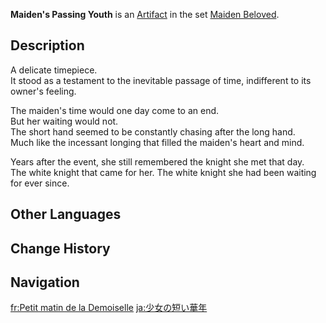 {{Artifact Infobox
|image = Item Maiden's Passing Youth.png
|set   = Maiden Beloved
|piece = Sands of Eon
}}
{{Description|The hands of time will never come to an end, but the same cannot be said for those cherished years of the young maiden's life when she was doted upon.}}
'''Maiden's Passing Youth''' is an [[Artifact]] in the set [[Maiden Beloved]].

==Description==
A delicate timepiece.<br />It stood as a testament to the inevitable passage of time, indifferent to its owner's feeling.

The maiden's time would one day come to an end.<br />But her waiting would not.<br />The short hand seemed to be constantly chasing after the long hand.<br />Much like the incessant longing that filled the maiden's heart and mind.

Years after the event, she still remembered the knight she met that day.<br />The white knight that came for her. The white knight she had been waiting for ever since.

==Other Languages==
{{Other Languages
|en      = Maiden's Passing Youth
|zhs     = 少女苦短的良辰
|zhs_rm  = Shàonǚ Kǔduǎn de Liángchén
|zht     = 少女苦短的良辰
|zht_rm  = Shàonǚ Kǔduǎn de Liángchén
|zh_tl   = Maiden's Short-Lived Happy Days
|ja      = 少女の短い華年
|ja_rm   = Shoujo no Mijikai Kanen
|ja_tl   = Maiden's Short Youth
|ko      = 소녀의 짧은 행복
|ko_rm   = Sonyeo-ui Jjalbeun Haengbok
|ko_tl   = Girl's Short Happiness
|es      = Juventud Pasajera de la Doncella
|es_tl   = Maiden's Passing Youth
|fr      = Petit matin de la Demoiselle
|fr_tl   = Early Morning of the Maiden
|ru      = Уходящая молодость юной девы
|ru_tl   = Young Maiden's Passing Youth
|th      = Maiden's Passing Youth
|vi      = Thời Gian Chờ Đợi Của Thiếu Nữ
|vi_tl   = Maiden's Waiting Time
|de      = Morgen der Maid
|de_tl   = Morning of the Maiden
|id      = Maiden's Passing Youth
|pt      = Juventude Passageira da Donzela
|pt_tl   = 
|tr      = Hanımın Kaybolan Gençliği
|tr_tl   = 
|it      = Giovinezza effimera della fanciulla
|it_tl   = 
}}

==Change History==
{{Change History|1.0}}

==Navigation==
{{Artifact Set Navbox|Maiden Beloved}}

[[fr:Petit matin de la Demoiselle]]
[[ja:少女の短い華年]]